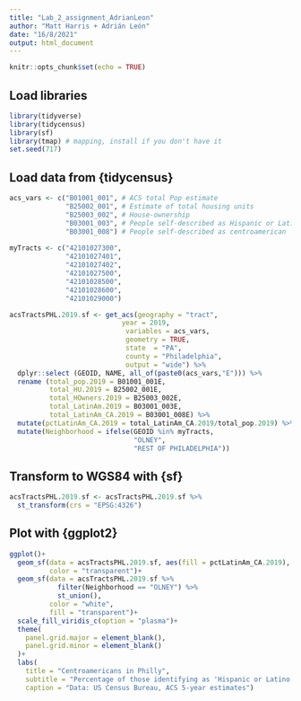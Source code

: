 ```yaml
---
title: "Lab_2_assignment_AdrianLeon"
author: "Matt Harris + Adrián León"
date: "16/8/2021"
output: html_document
---
```


```r
knitr::opts_chunk$set(echo = TRUE)
```

## Load libraries

```r
library(tidyverse)
library(tidycensus)
library(sf)
library(tmap) # mapping, install if you don't have it
set.seed(717)
```
## Load data from {tidycensus}

```r
acs_vars <- c("B01001_001", # ACS total Pop estimate
              "B25002_001", # Estimate of total housing units
              "B25003_002", # House-ownership
              "B03001_003", # People self-described as Hispanic or Latino
              "B03001_008") # People self-described as centroamerican
              
myTracts <- c("42101027300",
              "42101027401",
              "42101027402",
              "42101027500",
              "42101028500",
              "42101028600",
              "42101029000")

acsTractsPHL.2019.sf <- get_acs(geography = "tract",
                            year = 2019,
                             variables = acs_vars,
                             geometry = TRUE,
                             state  = "PA",
                             county = "Philadelphia",
                             output = "wide") %>%
  dplyr::select (GEOID, NAME, all_of(paste0(acs_vars,"E"))) %>%
  rename (total_pop.2019 = B01001_001E,
          total_HU.2019 = B25002_001E,
          total_HOwners.2019 = B25003_002E,
          total_LatinAm.2019 = B03001_003E,
          total_LatinAm_CA.2019 = B03001_008E) %>%
  mutate(pctLatinAm_CA.2019 = total_LatinAm_CA.2019/total_pop.2019) %>%
  mutate(Neighborhood = ifelse(GEOID %in% myTracts,
                               "OLNEY",
                               "REST OF PHILADELPHIA"))

```

## Transform to WGS84 with {sf}

```r
acsTractsPHL.2019.sf <- acsTractsPHL.2019.sf %>% 
  st_transform(crs = "EPSG:4326")
```

## Plot with {ggplot2}

```r
ggplot()+
  geom_sf(data = acsTractsPHL.2019.sf, aes(fill = pctLatinAm_CA.2019),
          color = "transparent")+
  geom_sf(data = acsTractsPHL.2019.sf %>%
            filter(Neighborhood == "OLNEY") %>%
            st_union(),
          color = "white",
          fill = "transparent")+
  scale_fill_viridis_c(option = "plasma")+
  theme(
    panel.grid.major = element_blank(),
    panel.grid.minor = element_blank()
  )+
  labs(
    title = "Centroamericans in Philly",
    subtitle = "Percentage of those identifying as 'Hispanic or Latino - Centroamerican' by tract",
    caption = "Data: US Census Bureau, ACS 5-year estimates")


```
